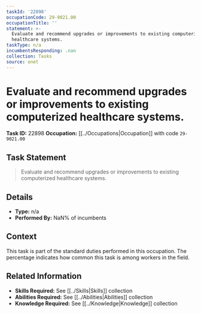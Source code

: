 ```yaml
---
taskId: '22898'
occupationCode: 29-9021.00
occupationTitle: ''
statement: >-
  Evaluate and recommend upgrades or improvements to existing computerized
  healthcare systems.
taskType: n/a
incumbentsResponding: .nan
collection: Tasks
source: onet
---
```

# Evaluate and recommend upgrades or improvements to existing computerized healthcare systems.

**Task ID:** 22898
**Occupation:** [[../Occupations|Occupation]] with code `29-9021.00`

## Task Statement

> Evaluate and recommend upgrades or improvements to existing computerized healthcare systems.

## Details

- **Type:** n/a
- **Performed By:** NaN% of incumbents

## Context

This task is part of the standard duties performed in this occupation. The percentage indicates how common this task is among workers in the field.

## Related Information

- **Skills Required:** See [[../Skills|Skills]] collection
- **Abilities Required:** See [[../Abilities|Abilities]] collection
- **Knowledge Required:** See [[../Knowledge|Knowledge]] collection
